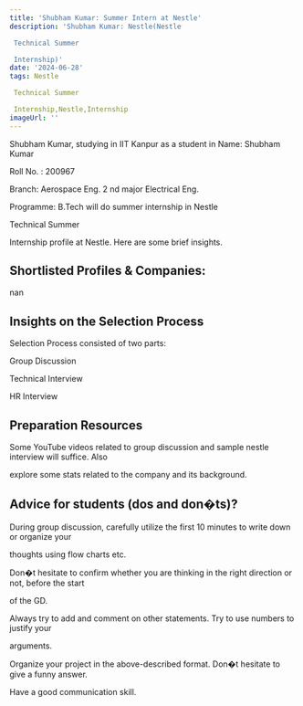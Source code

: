 ```yaml
---
title: 'Shubham Kumar: Summer Intern at Nestle'
description: 'Shubham Kumar: Nestle(Nestle

 Technical Summer

 Internship)'
date: '2024-06-28'
tags: Nestle

 Technical Summer

 Internship,Nestle,Internship
imageUrl: ''
---
```


Shubham Kumar, studying in IIT Kanpur as a  student in Name: Shubham Kumar

Roll No. : 200967

Branch: Aerospace Eng. 2 nd major Electrical Eng.

Programme: B.Tech will do
 summer internship in Nestle

Technical Summer

Internship profile at Nestle. Here are some brief
insights.

## Shortlisted Profiles & Companies:
nan

## Insights on the Selection Process
Selection Process consisted of two parts:



Group Discussion



Technical Interview



HR Interview

##  Preparation Resources
Some YouTube videos related to group discussion and sample nestle interview will suffice. Also

explore some stats related to the company and its background.

## Advice for students (dos and don�ts)? 
During group discussion, carefully utilize the first 10 minutes to write down or organize your

thoughts using flow charts etc.

Don�t hesitate to confirm whether you are thinking in the right direction or not, before the start

of the GD.

Always try to add and comment on other statements. Try to use numbers to justify your

arguments.

Organize your project in the above-described format. Don�t hesitate to give a funny answer.

Have a good communication skill.

